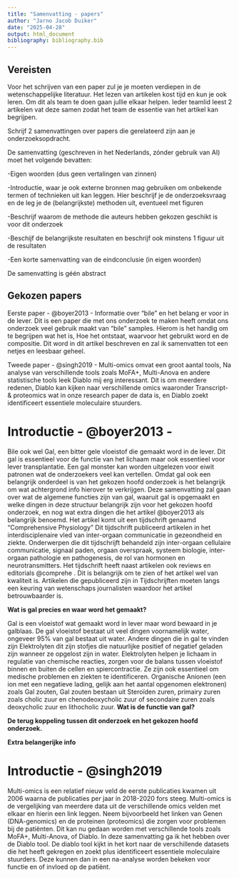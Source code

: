 ```yaml
---
title: "Samenvatting - papers"
author: "Jarno Jacob Duiker"
date: "2025-04-28"
output: html_document
bibliography: bibliography.bib
---
```


## Vereisten

Voor het schrijven van een paper zul je je moeten verdiepen in de wetenschappelijke literatuur. Het lezen van artikelen kost tijd en kun je ook leren. Om dit als team te doen gaan jullie elkaar helpen. Ieder teamlid leest 2 artikelen vat deze samen zodat het team de essentie van het artikel kan begrijpen.

Schrijf 2 samenvattingen over papers die gerelateerd zijn aan je onderzoeksopdracht.

De samenvatting (geschreven in het Nederlands, zónder gebruik van AI) moet het volgende bevatten:

-Eigen woorden (dus geen vertalingen van zinnen)

-Introductie, waar je ook externe bronnen mag gebruiken om onbekende termen of technieken uit kan leggen. Hier beschrijf je de onderzoeksvraag en de leg je de (belangrijkste) methoden uit, eventueel met figuren

-Beschrijf waarom de methode die auteurs hebben gekozen geschikt is voor dit onderzoek

-Beschijf de belangrijkste resultaten en beschrijf ook minstens 1 figuur uit de resultaten

-Een korte samenvatting van de eindconclusie (in eigen woorden)

De samenvatting is géén abstract

## Gekozen papers

Eerste paper - @boyer2013 - Informatie over "bile" en het belang er voor in de lever. Dit is een paper die met ons onderzoek te maken heeft omdat ons onderzoek veel gebruik maakt van "bile" samples. Hierom is het handig om te begrijpen wat het is, Hoe het ontstaat, waarvoor het gebruikt word en de compositie. Dit word in dit artikel beschreven en zal ik samenvatten tot een netjes en leesbaar geheel.

Tweede paper - @singh2019 - Multi-omics omvat een groot aantal tools, Na analyse van verschillende tools zoals MoFA+, Multi-Anova en andere statistische tools leek Diablo mij erg interessant. Dit is om meerdere redenen, Diablo kan kijken naar verschillende omics waaronder Transcript- & proteomics wat in onze research paper de data is, en Diablo zoekt identificeert essentiele moleculaire stuurders.

# Introductie - @boyer2013 - 

Bile ook wel Gal, een bitter gele vloeistof die gemaakt word in de lever. Dit gal is essentieel voor de functie van het lichaam maar ook essentieel voor lever transplantatie. Een gal monster kan worden uitgelezen voor eiwit patronen wat de onderzoekers veel kan vertellen. Omdat gal ook een belangrijk onderdeel is van het gekozen hoofd onderzoek is het belangrijk om wat achtergrond info hierover te verkrijgen. Deze samenvatting zal gaan over wat de algemene functies zijn van gal, waaruit gal is opgemaakt en welke dingen in deze structuur belangrijk zijn voor het gekozen hoofd onderzoek, en nog wat extra dingen die het artikel @boyer2013 als belangrijk benoemd. Het artikel komt uit een tijdschrift genaamd "Comprehensive Physiology" Dit tijdschrift publiceerd artikelen in het interdisciplenaire vled van inter-orgaan communicatie in gezeondheid en ziekte. Onderwerpen die dit tijdschrijft behandeld zijn inter-orgaan cellulaire communicatie, signaal paden, orgaan overspraak, systeem biologie, inter-orgaan pathologie en pathogenesis, de rol van hormonen en neurotransmitters. Het tijdschrift heeft naast artikelen ook reviews en editorials @comprehe . Dit is belangrijk om te zien of het artikel wel van kwaliteit is. Artikelen die gepubliceerd zijn in Tijdschrijften moeten langs een keuring van wetenschaps journalisten waardoor het artikel betrouwbaarder is.

**Wat is gal precies en waar word het gemaakt?**

Gal is een vloeistof wat gemaakt word in lever maar word bewaard in je galblaas. De gal vloeistof bestaat uit veel dingen voornamelijk water, ongeveer 95% van gal bestaat uit water. Andere dingen die in gal te vinden zijn Elektrolyten dit zijn stofjes die natuurlijke positief of negatief geladen zijn wanneer ze opgelost zijn in water. Elektrolyten helpen je lichaam in regulatie van chemische reacties, zorgen voor de balans tussen vloeistof binnen en buiten de cellen en spiercontractie. Ze zijn ook essentieel om medische problemen en ziekten te identificeren. Organische Anionen (een ion met een negatieve lading, gelijk aan het aantal opgenomen elektronen) zoals Gal zouten, Gal zouten bestaan uit Steroïden zuren, primairy zuren zoals cholic zuur en chenodeoxycholic zuur of secondaire zuren zoals deoxycholic zuur en lithocholic zuur.
**Wat is de functie van gal?**

**De terug koppeling tussen dit onderzoek en het gekozen hoofd onderzoek.**

**Extra belangerijke info**

# Introductie - @singh2019

Multi-omics is een relatief nieuw veld de eerste publicaties kwamen uit 2006 waarna de publicaties per jaar in 2018-2020 fors steeg. Multi-omics is de vergelijking van meerdere data uit de verschillende omics velden met elkaar en hierin een link leggen. Neem bijvoorbeeld het linken van Genen (DNA-genomics) en de proteinen (proteomics) die zorgen voor problemen bij de patiënten. Dit kan nu gedaan worden met verschillende tools zoals MoFA+, Multi-Anova, of Diablo. In deze samenvatting ga ik het hebben over de Diablo tool. De diablo tool kijkt in het kort naar de verschillende datasets die het heeft gekregen en zoekt plus identificeert essentiele moleculaire stuurders. Deze kunnen dan in een na-analyse worden bekeken voor functie en of invloed op de patiënt.

